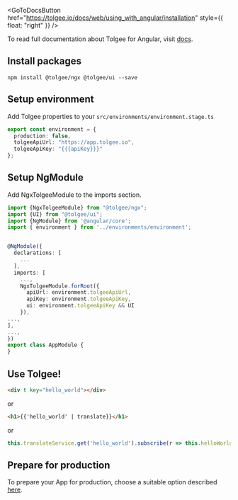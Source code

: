 
<GoToDocsButton href="https://tolgee.io/docs/web/using_with_angular/installation" style={{ float: "right" }} />

To read full documentation about Tolgee for Angular, visit [docs](https://tolgee.io/docs/web/using_with_angular/installation).


## Install packages

```
npm install @tolgee/ngx @tolgee/ui --save
```

## Setup environment
Add Tolgee properties to your `src/environments/environment.stage.ts`
```typescript
export const environment = {
  production: false,
  tolgeeApiUrl: "https://app.tolgee.io",
  tolgeeApiKey: "{{{apiKey}}}"
};
```

## Setup NgModule
Add NgxTolgeeModule to the imports section.
```typescript
import {NgxTolgeeModule} from "@tolgee/ngx";
import {UI} from "@tolgee/ui";
import {NgModule} from '@angular/core';
import { environment } from '../environments/environment';


@NgModule({
  declarations: [
    ...
  ],
  imports: [
    ...,
    NgxTolgeeModule.forRoot({
      apiUrl: environment.tolgeeApiUrl,
      apiKey: environment.tolgeeApiKey,
      ui: environment.tolgeeApiKey && UI
    }),
...,
],
...,
})
export class AppModule {
}
```

## Use Tolgee!
```html
<div t key="hello_world"></div>
```

or

```html
<h1>{{'hello_world' | translate}}</h1>
```

or

```typescript
this.translateService.get('hello_world').subscribe(r => this.helloWorld = r);
```

## Prepare for production
To prepare your App for production, choose a suitable option described
[here](https://tolgee.io/docs/web/using_with_angular/angular_preparing_for_production).
